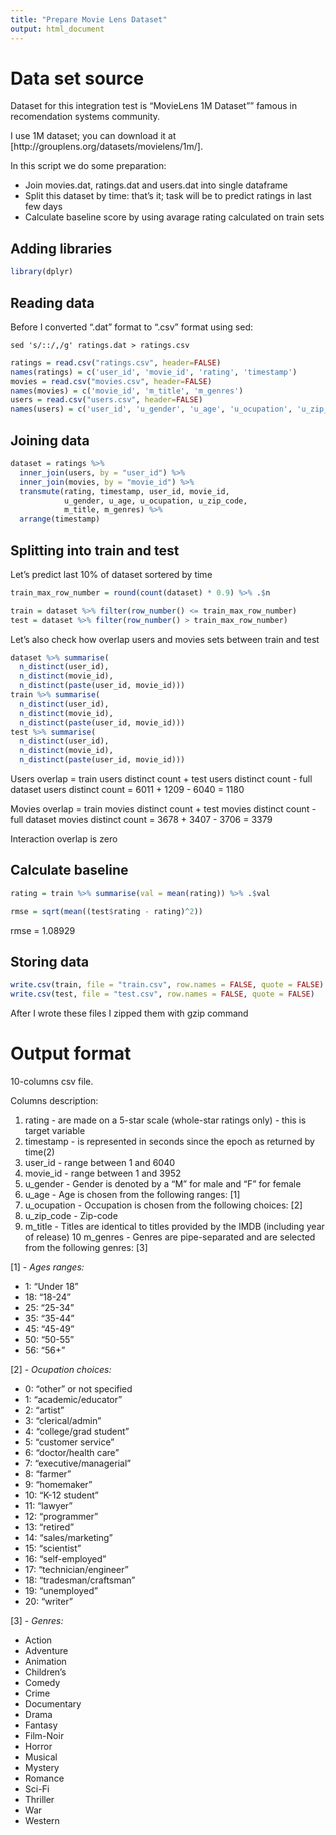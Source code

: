 ```yaml
---
title: "Prepare Movie Lens Dataset"
output: html_document
---
```


Data set source
===============

Dataset for this integration test is "MovieLens 1M Dataset"" famous in recomendation systems community.

I use 1M dataset; you can download it at [http://grouplens.org/datasets/movielens/1m/].

In this script we do some preparation:

- Join movies.dat, ratings.dat  and users.dat into single dataframe
- Split this dataset by time: that's it; task will be to predict ratings in last few days
- Calculate baseline score by using avarage rating calculated on train sets



Adding libraries
----------------
```r
library(dplyr)
```

Reading data
------------
Before I converted ".dat" format to ".csv" format using sed:
```
sed 's/::/,/g' ratings.dat > ratings.csv
```

```r
ratings = read.csv("ratings.csv", header=FALSE)
names(ratings) = c('user_id', 'movie_id', 'rating', 'timestamp')
movies = read.csv("movies.csv", header=FALSE)
names(movies) = c('movie_id', 'm_title', 'm_genres')
users = read.csv("users.csv", header=FALSE)
names(users) = c('user_id', 'u_gender', 'u_age', 'u_ocupation', 'u_zip_code')

```

Joining data
------------

```r
dataset = ratings %>%
  inner_join(users, by = "user_id") %>%
  inner_join(movies, by = "movie_id") %>%
  transmute(rating, timestamp, user_id, movie_id, 
            u_gender, u_age, u_ocupation, u_zip_code, 
            m_title, m_genres) %>%
  arrange(timestamp)
```

Splitting into train and test
-----------------------------

Let's predict last 10% of dataset sortered by time

```r
train_max_row_number = round(count(dataset) * 0.9) %>% .$n

train = dataset %>% filter(row_number() <= train_max_row_number)
test = dataset %>% filter(row_number() > train_max_row_number)
```

Let's also check how overlap users and movies sets between train and test
```r
dataset %>% summarise(
  n_distinct(user_id), 
  n_distinct(movie_id), 
  n_distinct(paste(user_id, movie_id)))
train %>% summarise(
  n_distinct(user_id), 
  n_distinct(movie_id), 
  n_distinct(paste(user_id, movie_id)))
test %>% summarise(
  n_distinct(user_id), 
  n_distinct(movie_id), 
  n_distinct(paste(user_id, movie_id)))
```

Users overlap = train users distinct count + test users distinct count - full dataset users distinct count
= 6011 + 1209 - 6040 = 1180

Movies overlap = train movies distinct count + test movies distinct count - full dataset movies distinct count
= 3678 + 3407 - 3706 = 3379

Interaction overlap is zero

Calculate baseline
------------------

```r
rating = train %>% summarise(val = mean(rating)) %>% .$val

rmse = sqrt(mean((test$rating - rating)^2))
```

rmse = 1.08929

Storing data
------------
```r
write.csv(train, file = "train.csv", row.names = FALSE, quote = FALSE)
write.csv(test, file = "test.csv", row.names = FALSE, quote = FALSE)
```

After I wrote these files I zipped them with gzip command

Output format
=============

10-columns csv file.

Columns description:

1. rating - are made on a 5-star scale (whole-star ratings only) - this is target variable
2. timestamp - is represented in seconds since the epoch as returned by time(2)
3. user_id - range between 1 and 6040
4. movie_id - range between 1 and 3952
5. u_gender - Gender is denoted by a "M" for male and "F" for female
6. u_age - Age is chosen from the following ranges: [1]
7. u_ocupation - Occupation is chosen from the following choices: [2]
8. u_zip_code - Zip-code
9. m_title - Titles are identical to titles provided by the IMDB (including year of release)
10 m_genres - Genres are pipe-separated and are selected from the following genres: [3]


[1] - _Ages ranges:_

*  1:  "Under 18"
* 18:  "18-24"
* 25:  "25-34"
* 35:  "35-44"
* 45:  "45-49"
* 50:  "50-55"
* 56:  "56+"

[2] - _Ocupation choices:_

*  0:  "other" or not specified
*  1:  "academic/educator"
*  2:  "artist"
*  3:  "clerical/admin"
*  4:  "college/grad student"
*  5:  "customer service"
*  6:  "doctor/health care"
*  7:  "executive/managerial"
*  8:  "farmer"
*  9:  "homemaker"
* 10:  "K-12 student"
* 11:  "lawyer"
* 12:  "programmer"
* 13:  "retired"
* 14:  "sales/marketing"
* 15:  "scientist"
* 16:  "self-employed"
* 17:  "technician/engineer"
* 18:  "tradesman/craftsman"
* 19:  "unemployed"
* 20:  "writer"

[3] - _Genres:_

* Action
* Adventure
* Animation
* Children's
* Comedy
* Crime
* Documentary
* Drama
* Fantasy
* Film-Noir
* Horror
* Musical
* Mystery
* Romance
* Sci-Fi
* Thriller
* War
* Western